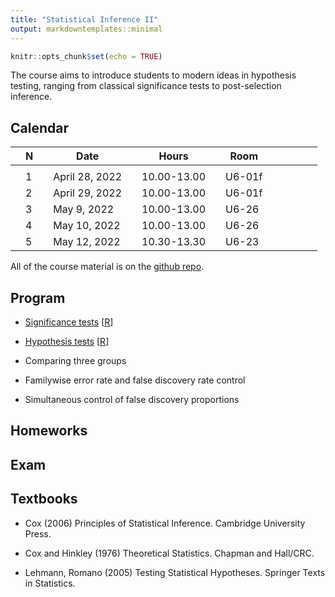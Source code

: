 ```yaml
---
title: "Statistical Inference II"
output: markdowntemplates::minimal
---
```


```r
knitr::opts_chunk$set(echo = TRUE)
```

The course aims to introduce students to modern ideas in hypothesis testing, ranging from classical significance tests to post-selection inference.


## Calendar

|| N || Date || Hours || Room || 
|-|-|-|-|-|-|-|-|-|-|-|-|-|
||  || ||  ||  || || || ||
|| 1 || April 28, 2022 || 10.00-13.00 || U6-01f ||
|| 2 || April 29, 2022 || 10.00-13.00 || U6-01f ||
|| 3 || May 9, 2022 || 10.00-13.00 || U6-26 ||
|| 4 || May 10, 2022 || 10.00-13.00 || U6-26  ||
|| 5 || May 12, 2022 || 10.30-13.30 || U6-23 ||


All of the course material is on the 
[github repo](https://github.com/aldosolari/SI2).


<!-- ## Program and resources -->

## Program

* [Significance tests](docs/slides/significancetest.pdf) [[R](https://github.com/aldosolari/SI2/blob/master/docs/code/significancetest.R)]

* [Hypothesis tests](docs/slides/hypothesistest.pdf) [[R](https://github.com/aldosolari/SI2/blob/master/docs/code/hypothesistest.R)]

* Comparing three groups

* Familywise error rate and false discovery rate control

* Simultaneous control of false discovery proportions

<!-- ## Datasets -->

## Homeworks

## Exam

## Textbooks

* Cox (2006) Principles of Statistical Inference. Cambridge University Press.

* Cox and Hinkley (1976) Theoretical Statistics. Chapman and Hall/CRC.

<!-- * Davison (2003) Statistical Models. Cambridge University Press. -->

* Lehmann, Romano (2005) Testing Statistical Hypotheses. Springer Texts in Statistics.


